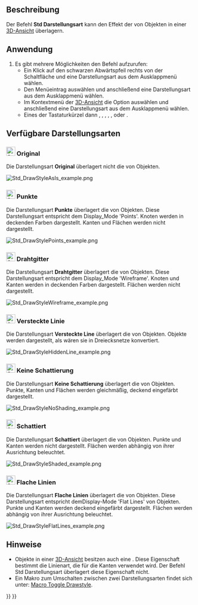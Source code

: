 <languages/>

{{Docnav/de
|[[Std_FreezeViews/de|AnsichtEinfrieren]]
|[[Std_SelBoundingBox/de|SelBoundingBox]]
|[[Std_View_Menu/de|Std Menü Ansicht]]
|IconL=
|IconR=Std_SelBoundingBox.svg
|IconC=Freecad.svg
}}

{{GuiCommand/de
|Name=Std DrawStyle
|Name/de=Std Darstellungsart
|MenuLocation=Ansicht → Darstellungsart → ...
|Workbenches=Alle
|Shortcut={{KEY|V}} {{KEY|1}} - {{KEY|V}} {{KEY|7}}
|SeeAlso=[[Std_SelBoundingBox/de|Std SelBoundingBox]]
}}

<span id="Description"></span>
==Beschreibung==

Der Befehl '''Std Darstellungsart''' kann den Effekt der {{PropertyView/de|Display Mode}} von Objekten in einer [[3D_view|3D-Ansicht]] überlagern.

<span id="Usage"></span>
==Anwendung==

# Es gibt mehrere Möglichkeiten den Befehl aufzurufen:
#* Ein Klick auf den schwarzen Abwärtspfeil rechts von der Schaltfläche {{Button|[[Image:Std_DrawStyleAsIs.svg|16px]] [[Std_DrawStyle/de|Darstellungsart]]}} und eine Darstellungsart aus dem Ausklappmenü wählen.
#* Den Menüeintrag {{MenuCommand|Ansicht → Darstellungsart}} auswählen und anschließend eine Darstellungsart aus dem Ausklappmenü wählen.
#* Im Kontextmenü der [[3D_view/de|3D-Ansicht]] die Option {{MenuCommand|Darstellungsart}} auswählen und anschließend eine Darstellungsart aus dem Ausklappmenü wählen.
#* Eines der Tastaturkürzel {{KEY|V}} dann {{KEY|1}}, {{KEY|2}}, {{KEY|3}}, {{KEY|4}}, {{KEY|5}}, {{KEY|6}} oder {{KEY|7}}.

<span id="Available_draw_styles"></span>
==Verfügbare Darstellungsarten==

<span id="24px_As_is"></span>
===[[Image:Std_DrawStyleAsIs.svg|24px]] Original===

Die Darstellungsart '''Original''' überlagert nicht die {{PropertyView/de|Display Mode}} von Objekten.

[[Image:Std_DrawStyleAsIs_example.png]]
{{Caption|4 identische Objekte mit jeweils unterschiedlichen Display-Modes (von links nach rechts: 'Punkte', 'Drahtgitter', 'Schattiert' und 'Flat lines') mit der aktivierten Darstellungsart 'Original'}}

<span id="24px_Points"></span>
===[[Image:Std_DrawStylePoints.svg|24px]] Punkte===

Die Darstellungsart '''Punkte''' überlagert die {{PropertyView/de|Display Mode}} von Objekten. Diese Darstellungsart entspricht dem Display_Mode 'Points'. Knoten werden in deckenden Farben dargestellt. Kanten und Flächen werden nicht dargestellt.

[[Image:Std_DrawStylePoints_example.png]]
{{Caption|Dieselben Objekte mit Darstellungsart 'Punkte' aktiviert}}

<span id="24px_Wireframe"></span>
===[[Image:Std_DrawStyleWireFrame.svg|24px]] Drahtgitter===

Die Darstellungsart '''Drahtgitter''' überlagert die {{PropertyView/de|Display Mode}} von Objekten. Diese Darstellungsart entspricht dem Display_Mode 'Wireframe'. Knoten und Kanten werden in deckenden Farben dargestellt. Flächen werden nicht dargestellt.

[[Image:Std_DrawStyleWireframe_example.png]]
{{Caption|Dieselben Objekte mit Darstellungsart 'Drahtgitter' aktiviert}}

<span id="24px_Hidden_line"></span>
===[[Image:Std_DrawStyleHiddenLine.svg|24px]] Versteckte Linie===

Die Darstellungsart '''Versteckte Line''' überlagert die {{PropertyView/de|Display Mode}} von Objekten. Objekte werden dargestellt, als wären sie in Dreiecksnetze konvertiert.

[[Image:Std_DrawStyleHiddenLine_example.png]]
{{Caption|Dieselben Objekte mit Darstellungsart 'Versteckte Linie' aktiviert}}

<span id="24px_No_shading"></span>
===[[Image:Std_DrawStyleNoShading.svg|24px]] Keine Schattierung===

Die Darstellungsart '''Keine Schattierung''' überlagert die {{PropertyView/de|Display Mode}} von Objekten. Punkte, Kanten und Flächen werden gleichmäßig, deckend eingefärbt dargestellt.

[[Image:Std_DrawStyleNoShading_example.png]]
{{Caption|Dieselben Objekte mit Darstellungsart 'Keine Schattierung' aktiviert}}

<span id="24px_Shaded"></span>
===[[Image:Std_DrawStyleShaded.svg|24px]] Schattiert===

Die Darstellungsart '''Schattiert''' überlagert die {{PropertyView/de|Display Mode}} von Objekten. Punkte und Kanten werden nicht dargestellt. Flächen werden abhängig von ihrer Ausrichtung beleuchtet.

[[Image:Std_DrawStyleShaded_example.png]]
{{Caption|Dieselben Objekte mit Darstellungsart 'Schattiert' aktiviert}}

<span id="24px_Flat_lines"></span>
===[[Image:Std_DrawStyleFlatLines.svg|24px]] Flache Linien===

Die Darstellungsart '''Flache Linien''' überlagert die {{PropertyView/de|Display Mode}} von Objekten. Diese Darstellungsart entspricht demDisplay-Mode 'Flat Lines' von Objekten. Punkte und Kanten werden deckend eingefärbt dargestellt. Flächen werden abhängig von ihrer Ausrichtung beleuchtet.

[[Image:Std_DrawStyleFlatLines_example.png]]
{{Caption|Dieselben Objekte mit Darstellungsart 'Flache Linien' aktiviert}}

<span id="Notes"></span>
==Hinweise==

* Objekte in einer [[3D_view/de|3D-Ansicht]] besitzen auch eine {{PropertyView/de|Draw Style}}. Diese Eigenschaft bestimmt die Linienart, die für die Kanten verwendet wird. Der Befehl Std Darstellungsart überlagert diese Eigenschaft nicht.
* Ein Makro zum Umschalten zwischen zwei Darstellungsarten findet sich unter: [[Macro_Toggle_Drawstyle|Macro Toggle Drawstyle]].


{{Docnav/de
|[[Std_FreezeViews/de|AnsichtEinfrieren]]
|[[Std_SelBoundingBox/de|SelBoundingBox]]
|[[Std_View_Menu/de|Std Menü Ansicht]]
|IconL=
|IconR=Std_SelBoundingBox.svg
|IconC=Freecad.svg
}}

{{Std_Base_navi{{#translation:}}}}
{{Userdocnavi{{#translation:}}}}